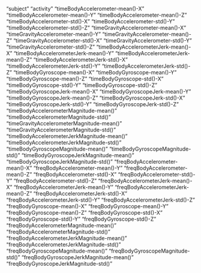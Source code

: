 "subject" 
"activity" 
"timeBodyAccelerometer-mean()-X" 
"timeBodyAccelerometer-mean()-Y" 
"timeBodyAccelerometer-mean()-Z" 
"timeBodyAccelerometer-std()-X" 
"timeBodyAccelerometer-std()-Y" 
"timeBodyAccelerometer-std()-Z" 
"timeGravityAccelerometer-mean()-X" 
"timeGravityAccelerometer-mean()-Y" 
"timeGravityAccelerometer-mean()-Z" 
"timeGravityAccelerometer-std()-X" 
"timeGravityAccelerometer-std()-Y" 
"timeGravityAccelerometer-std()-Z" 
"timeBodyAccelerometerJerk-mean()-X"
"timeBodyAccelerometerJerk-mean()-Y" 
"timeBodyAccelerometerJerk-mean()-Z" 
"timeBodyAccelerometerJerk-std()-X" 
"timeBodyAccelerometerJerk-std()-Y" 
"timeBodyAccelerometerJerk-std()-Z" 
"timeBodyGyroscope-mean()-X" 
"timeBodyGyroscope-mean()-Y" 
"timeBodyGyroscope-mean()-Z" 
"timeBodyGyroscope-std()-X" 
"timeBodyGyroscope-std()-Y" 
"timeBodyGyroscope-std()-Z" 
"timeBodyGyroscopeJerk-mean()-X" 
"timeBodyGyroscopeJerk-mean()-Y" 
"timeBodyGyroscopeJerk-mean()-Z" 
"timeBodyGyroscopeJerk-std()-X" 
"timeBodyGyroscopeJerk-std()-Y" 
"timeBodyGyroscopeJerk-std()-Z" 
"timeBodyAccelerometerMagnitude-mean()" 
"timeBodyAccelerometerMagnitude-std()" 
"timeGravityAccelerometerMagnitude-mean()" 
"timeGravityAccelerometerMagnitude-std()" 
"timeBodyAccelerometerJerkMagnitude-mean()" 
"timeBodyAccelerometerJerkMagnitude-std()" 
"timeBodyGyroscopeMagnitude-mean()" 
"timeBodyGyroscopeMagnitude-std()" 
"timeBodyGyroscopeJerkMagnitude-mean()" 
"timeBodyGyroscopeJerkMagnitude-std()" 
"freqBodyAccelerometer-mean()-X" 
"freqBodyAccelerometer-mean()-Y" 
"freqBodyAccelerometer-mean()-Z" 
"freqBodyAccelerometer-std()-X" 
"freqBodyAccelerometer-std()-Y" 
"freqBodyAccelerometer-std()-Z" 
"freqBodyAccelerometerJerk-mean()-X" 
"freqBodyAccelerometerJerk-mean()-Y" 
"freqBodyAccelerometerJerk-mean()-Z" 
"freqBodyAccelerometerJerk-std()-X" 
"freqBodyAccelerometerJerk-std()-Y" 
"freqBodyAccelerometerJerk-std()-Z" 
"freqBodyGyroscope-mean()-X" 
"freqBodyGyroscope-mean()-Y" 
"freqBodyGyroscope-mean()-Z" 
"freqBodyGyroscope-std()-X" 
"freqBodyGyroscope-std()-Y" 
"freqBodyGyroscope-std()-Z" 
"freqBodyAccelerometerMagnitude-mean()" 
"freqBodyAccelerometerMagnitude-std()" 
"freqBodyAccelerometerJerkMagnitude-mean()" 
"freqBodyAccelerometerJerkMagnitude-std()" 
"freqBodyGyroscopeMagnitude-mean()" 
"freqBodyGyroscopeMagnitude-std()" 
"freqBodyGyroscopeJerkMagnitude-mean()" 
"freqBodyGyroscopeJerkMagnitude-std()"